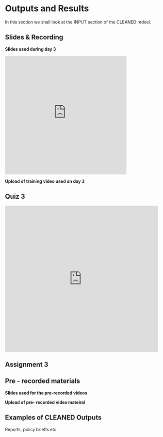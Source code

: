 # Outputs and Results  

In this section we shall look at the INPUT section of the CLEANED mdoel.


## Slides & Recording

**Slides used during day 3**

<iframe src="https://docs.google.com/presentation/d/e/2PACX-1vRUDdD7dMNjLdirQneEtKaoKrboEYD5EW5f3ktusXEbxOoEmos5hpc92C6HftjiIQ/embed?start=false&loop=false&delayms=3000" frameborder="0" width="400" height="389" allowfullscreen="true" mozallowfullscreen="true" webkitallowfullscreen="true"></iframe>


**Upload of training video used on day 3**

## Quiz 3


<iframe width="640px" height= "480px" src= "https://forms.office.com/Pages/ResponsePage.aspx?id=AA76ahT6t0CKLiKn-MNX1aE1vfzSBf5GkjzzKvqgj8ZUQ01VMDc1SE0xTlc2VEdYSVJVRk8wNFlBWi4u&embed=true" frameborder= "0" marginwidth= "0" marginheight= "0" style= "border: none; max-width:100%; max-height:100vh" allowfullscreen webkitallowfullscreen mozallowfullscreen msallowfullscreen> </iframe>

## Assignment 3 



## Pre - recorded materials 


**Slides used for the pre-recorded videos**


**Upload of pre- recorded video mateiral**


## Examples of CLEANED Outputs

Reports, policy briefts etc
